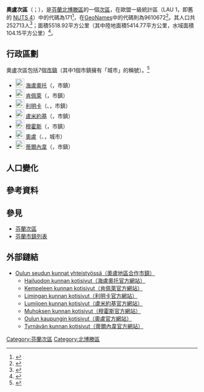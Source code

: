 {{Infobox settlement
| name                    = 奧盧次區
| settlement_type         = [[芬蘭次區|次區]]
| native_name             =Oulun seutukunta
| native_name_lang        = fi
| image_map               =Oulun.seutukunta.sijainti.Suomi.2020.svg
| subdivision_type        = [[世界政區索引|國家]]
| subdivision_name        = {{flag|Finland}}
| subdivision_type1        = [[芬蘭行政區|行政區]]
| subdivision_name1        = [[北博滕區|北博滕區]]
| population_footnotes    = <ref name="Population" />
| population_total        = 252713
| population_as_of        = 2020
| area_footnotes          = <ref name="Area" />
| area_total_km2          = 5518.92
| area_land_km2           = 5414.77
| area_water_km2          = 104.15
| population_density_km2  = auto
| coordinates             = {{Coord|64.99609|25.81125|display=title,inline}}
| coordinates_footnotes   = <ref name="GeoNames" />
| timezone1               = [[歐洲東部時間|EET]]<ref>{{Cite web|url=https://www.timeanddate.com/worldclock/finland/helsinki|title=Current Local Time in Helsinki, Finland|website=Time and Date|access-date=2020-07-16|archive-date=2020-08-04|archive-url=https://web.archive.org/web/20200804053117/https://www.timeanddate.com/worldclock/finland/helsinki|dead-url=no}}</ref>
| utc_offset1             = +2
| timezone1_DST           = [[歐洲東部夏令時間|EEST]]<ref>{{Cite web|url=https://www.timeanddate.com/time/change/finland/helsinki|title=Clock Changes in Helsinki, Finland|website=Time and Date|access-date=2020-07-16|archive-date=2020-08-04|archive-url=https://web.archive.org/web/20200804053109/https://www.timeanddate.com/time/change/finland/helsinki|dead-url=no}}</ref>
| utc_offset1_DST         = +3
| blank_name              = [[GeoNames|GeoNames]]<ref name="GeoNames" />
| blank_info              = 9610672
| blank1_name             = LAU 1（NUTS 4）<ref name="LAU" />
| blank1_info              = 171
}}
'''奧盧次區'''（{{lang-fi|Oulun seutukunta}}；{{lang-sv|Uleåborgs ekonomiska region}}），是[[芬蘭共和國|芬蘭]][[北博滕區|北博滕區]]的一個[[芬蘭次區|次區]]，在歐盟一級{{tsl|fr|Unité administrative locale|地方行政單位}}統計區（LAU 1，即舊的 [[地域統計單位命名法|NUTS 4]]）中的代碼為171<ref name="LAU">{{Cite web |url=http://tilastokeskus.fi/meta/luokitukset/seutukunta/001-2013/index_sv.html |title=Förteckning över ekonomiska regioner |publisher=Statistikcentralen |language=sv |access-date=2013-12-25 |archive-date=2013-11-11 |archive-url=https://web.archive.org/web/20131111091437/http://tilastokeskus.fi/meta/luokitukset/seutukunta/001-2013/index_sv.html |dead-url=no }}</ref>，在[[GeoNames|GeoNames]]中的代碼則為9610672<ref name="GeoNames">{{Cite web |url = https://www.geonames.org/9610672 |title = GeoNames - Oulu (9610672) |archive-url=|archive-date=|dead-url=|access-date = 2020-07-14 |website=[[GeoNames|GeoNames]] |language = en}}</ref>。其人口共252713人<ref name="Population">{{Cite web |url = http://pxnet2.stat.fi/PXWeb/pxweb/fi/StatFin/StatFin__vrm__vamuu/statfin_vamuu_pxt_11lj.px/table/tableViewLayout1/ |title = Väestörakenteen ennakkotiedot alueittain, 2020M01*-2020M05* |date = 2020-01-31 |publisher = Tilastokeskus |access-date = 2020-07-13 |language = fi |archive-date = 2020-12-14 |archive-url = https://web.archive.org/web/20201214201953/http://pxnet2.stat.fi/PXWeb/pxweb/fi/StatFin/StatFin__vrm__vamuu/statfin_vamuu_pxt_11lj.px/ |dead-url = no }}</ref>；面積5518.92平方公里（其中陸地面積5414.77平方公里，水域面積104.15平方公里）<ref name="Area">{{Cite web |url = https://www.maanmittauslaitos.fi/sites/maanmittauslaitos.fi/files/attachments/2020/01/Vuoden_2020_pinta-alatilasto_kunnat_maakunnat.xlsx |title = Pinta-alat kunnittain (Excel) 2020-01-01 |date = 2020-01-01 |publisher = Maanmittauslaitos |access-date = 2020-07-13 |language = fi |archive-date = 2020-07-10 |archive-url = https://web.archive.org/web/20200710123737/https://www.maanmittauslaitos.fi/sites/maanmittauslaitos.fi/files/attachments/2020/01/Vuoden_2020_pinta-alatilasto_kunnat_maakunnat.xlsx |dead-url = no }}</ref>。

== 行政區劃 ==
奧盧次區包括7個[[芬蘭市鎮|市鎮]]（其中1個市鎮擁有「城市」的稱號）。<ref name="Lappi">{{Cite web |language=fi |url=http://www.patio.fi/PatioWeb/facelets/suomenaluejaot/suomenaluejaot.faces |title=Finlands regionindelning på |website=www.patio.fi. |archive-url=https://web.archive.org/web/20121022111321/http://www.patio.fi/PatioWeb/facelets/suomenaluejaot/suomenaluejaot.faces |archive-date=2012-10-22 |access-date=2020-07-14 |dead-url=no }}</ref>
* [[File:Hailuoto.vaakuna.svg|23px]] [[海盧奧托|海盧奧托]]（{{lang|fi|Hailuoto}}，市鎮）
* [[File:Kempele.vaakuna.svg|23px]] [[肯佩萊|肯佩萊]]（{{lang|fi|Kempele}}，市鎮）
* [[File:Liminka.vaakuna.svg|23px]] [[利明卡|利明卡]]（{{lang-fi|Liminka}}、{{lang-sv|Limingo}}，市鎮）
* [[File:Lumijoki.vaakuna.svg|23px]] [[盧米約基|盧米約基]]（{{lang|fi|Lumijoki}}，市鎮）
* [[File:Muhos.vaakuna.svg|23px]] [[穆霍斯|穆霍斯]]（{{lang|fi|Muhos}}，市鎮）
* [[File:Oulu.vaakuna.svg|23px]] [[奧盧|奧盧]]（{{lang-fi|Oulu}}、{{lang-sv|Uleåborg}}，城市）
* [[File:Tyrnävä.vaakuna.svg|23px]] [[蒂爾內韋|蒂爾內韋]]（{{lang|fi|Tyrnävä}}，市鎮）

== 人口變化 ==
{{Bar box
|title   =  奧盧次區1980年－2010年的人口變化圖
|titlebar=  #DDD
|width   =  600px
|barwidth=  500px
|left1   =  年
|right1  =  人口
|float   =  left
|bars    =  {{bar pixel|1980|#0099FF|307||146 366}}
{{bar pixel|1985|#0099FF|327||155 680}}
{{bar pixel|1990|#0099FF|347||165 071}}
{{bar pixel|1995|#0099FF|374||178 003}}
{{bar pixel|2000|#0099FF|409||194 623}}
{{bar pixel|2005|#0099FF|446||212 187}}
{{bar pixel|2010|#0099FF|480||228 591}}
|caption = 來源：Tilastokeskus.<ref>{{Cite web | url = http://pxnet2.stat.fi/PXWeb/pxweb/fi/StatFin/StatFin__vrm__vaerak/statfin_vaerak_pxt_011.px | title = Väestö kielen mukaan sekä ulkomaan kansalaisten määrä ja maa-pinta-ala alueittain 1980 - 2016 | publisher = Tilastokeskus | access-date = 2018-01-18 | archive-url = https://web.archive.org/web/20180617142223/http://pxnet2.stat.fi/PXWeb/pxweb/fi/StatFin/StatFin__vrm__vaerak/statfin_vaerak_pxt_011.px | archive-date = 2018-06-17 | dead-url = yes }}</ref>
}}
{{clear}}

== 參考資料 ==
{{reflist}}

== 參見 ==
* [[芬蘭次區|芬蘭次區]]
* [[芬蘭市鎮列表|芬蘭市鎮列表]]

== 外部鏈結 ==
* [http://www.oulu.ouka.fi/seutu/ Oulun seudun kunnat yhteistyössä（奧盧地區合作市鎮）] {{Wayback|url=http://www.oulu.ouka.fi/seutu/ |date=20120502155908 }} {{fi icon}}
** [http://www.hailuoto.fi/ Hailuodon kunnan kotisivut（海盧奧托官方網站）] {{Wayback|url=http://www.hailuoto.fi/ |date=20210127070744 }} {{fi icon}}
** [http://www.kempele.fi/ Kempeleen kunnan kotisivut（肯佩萊官方網站）] {{Wayback|url=http://www.kempele.fi/ |date=20210126040219 }} {{fi icon}}
** [http://www.liminka.fi/ Limingan kunnan kotisivut（利明卡官方網站）] {{Wayback|url=http://www.liminka.fi/ |date=20161027162913 }} {{fi icon}}
** [http://www.lumijoki.fi/ Lumijoen kunnan kotisivut（盧米約基官方網站）] {{Wayback|url=http://www.lumijoki.fi/ |date=20210116125455 }} {{fi icon}}
** [http://www.muhos.fi/ Muhoksen kunnan kotisivut（穆霍斯官方網站）] {{Wayback|url=http://www.muhos.fi/ |date=20210202075546 }} {{fi icon}}
** [http://www.ouka.fi/ Oulun kaupungin kotisivut（奧盧官方網站）] {{Wayback|url=http://www.ouka.fi/ |date=20120226084217 }} {{fi icon}}
** [http://www.tyrnava.fi/ Tyrnävän kunnan kotisivut（蒂爾內韋官方網站）] {{Wayback|url=http://www.tyrnava.fi/ |date=20070928234351 }} {{fi icon}}

{{芬蘭次區}}
[[Category:芬蘭次區|Category:芬蘭次區]]
[[Category:北博滕區|Category:北博滕區]]